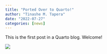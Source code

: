 ```yaml
---
title: "Ported Over to Quarto!"
author: "Tinashe M. Tapera"
date: "2022-07-27"
categories: [news]
---
```


This is the first post in a Quarto blog. Welcome!

![](thumbnail.jpg)

